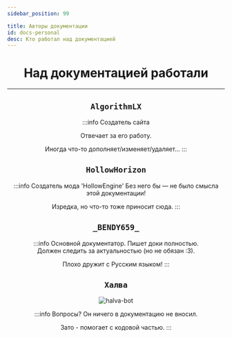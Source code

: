 ```yaml
---
sidebar_position: 99

title: Авторы документации
id: docs-personal
desc: Кто работал над документацией
---
```




<div align="center">

# Над документацией работали

---

<Tabs>
<TabItem value="algo" label="AlgorithmLX" attributes={{className: style.algo}}>

## `AlgorithmLX`

<!--Random max="100">
<Part low="0" high="50">

<div className="show">
  <div className="img-container">
    <div className="img-static-algo"></div>
  </div>
</div>

</Part>
<Part low="51" high="100">

<div className="show">
  <div className="img-container">
    <div className="img-static-algo-demon"></div>
    <div className="img-animate-algo0"></div>
    <div className="img-animate-algo1"></div>
  </div>
</div>

</Part>
</Random-->

<div className="show">
  <div className="img-container">
    <div className="img-static-algo"></div>
  </div>
</div>

:::info Создатель сайта
    
Отвечает за его работу.
    
Иногда что-то дополняет/изменяет/удаляет...
:::

</TabItem>
<TabItem value="halva" label="HollowHorizon" attributes={{className: style.halva}}>

## `HollowHorizon`
    
<!--![Halva](@site/static/img/doc/personal/HollowHorizon_NEW_BG.png)-->

<div className="show">
  <div className="img-container">
    <div className="img-static-hollow"></div>
    <div className="img-animate-hollow"></div>
  </div>
</div>

:::info Создатель мода 'HollowEngine'
Без него бы — не было смысла этой документации!
    
Изредка, но что-то тоже приносит сюда.
:::
    
</TabItem>
<TabItem value="bendy659" label="_BENDY659_" attributes={{className: style.bendy}}>

## `_BENDY659_`

<div className="show">
  <div className="img-container">
    <div className="img-static-bendy"></div>
  </div>
</div>

:::info Основной документатор.
Пишет доки полностью.   
Должен следить за актуальностью (но не обязан :З).
    
Плохо дружит с Русским языком!
:::

</TabItem>
<TabItem value="halvaBot" label="Бот 'Халва'" attributes={{className: style.halvaBot}}>

## `Халва`

![halva-bot](@site/static/img/doc/personal/Halva.png "Да, бот в команде. У вас есть притензии?")

:::info Вопросы?
Он ничего в документацию не вносил.

Зато - помогает с кодовой частью.
:::

</TabItem>
</Tabs>

</div>
